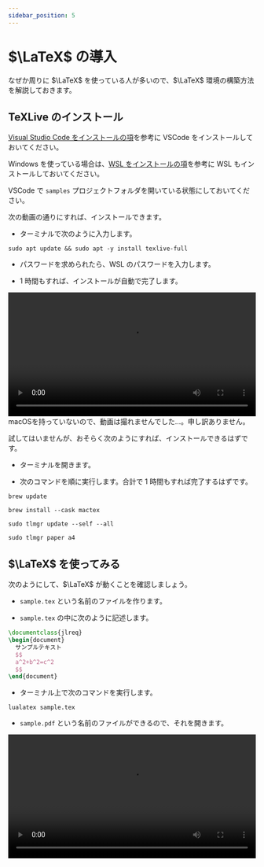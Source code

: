 ```yaml
---
sidebar_position: 5
---
```



# $\LaTeX$ の導入

なぜか周りに $\LaTeX$ を使っている人が多いので、$\LaTeX$ 環境の構築方法を解説しておきます。

## TeXLive のインストール

[Visual Studio Code をインストールの項](/docs/03extras/1vscode/)を参考に VSCode をインストールしておいてください。

Windows を使っている場合は、[WSL をインストールの項](/docs/03extras/2wsl/)を参考に WSL もインストールしておいてください。

VSCode で `samples` プロジェクトフォルダを開いている状態にしておいてください。

<Tabs groupId="os">
  <TabItem value="win-and-ubuntu" label="Windows 及び Ubuntu">

次の動画の通りにすれば、インストールできます。

- ターミナルで次のように入力します。

```shell
sudo apt update && sudo apt -y install texlive-full
```

- パスワードを求められたら、WSL のパスワードを入力します。

- 1 時間もすれば、インストールが自動で完了します。

<video src={installTexLive} controls width="100%" />

:::tip
もし途中でエラーが出てしまったら、もう一度次のコマンドを実行してください。

```shell
sudo apt -y install texlive-full
```

このとき `dpkg was interrupted, you must manually run 'sudo dpkg --configure -a' to correct the problem.` などと表示されたら、言われたとおりに次のコマンドを順に実行してみましょう。大体、これでうまくいきます。

```shell
sudo dpkg --configure -a
```

```shell
sudo apt -y install texlive-full
```

![インストール時のエラー](./tex_error.png)
:::

  </TabItem>
  <TabItem value="mac" label="macOS">
macOSを持っていないので、動画は撮れませんでした…。申し訳ありません。

試してはいませんが、おそらく次のようにすれば、インストールできるはずです。

- ターミナルを開きます。

- 次のコマンドを順に実行します。合計で 1 時間もすれば完了するはずです。

```shell
brew update
```

```shell
brew install --cask mactex
```

```shell
sudo tlmgr update --self --all
```

```shell
sudo tlmgr paper a4
```

  </TabItem>
</Tabs>

## $\LaTeX$ を使ってみる

次のようにして、$\LaTeX$ が動くことを確認しましょう。

- `sample.tex` という名前のファイルを作ります。

- `sample.tex` の中に次のように記述します。

```tex
\documentclass{jlreq}
\begin{document}
  サンプルテキスト
  $$
  a^2+b^2=c^2
  $$
\end{document}
```

- ターミナル上で次のコマンドを実行します。

```shell
lualatex sample.tex
```

- `sample.pdf` という名前のファイルができるので、それを開きます。

<video src={typesetTex} controls width="100%" />

:::tip
Mac を使っている場合、バックスラッシュ（ `\` ）は、`Alt` を押しながら `¥` を押すことで、入力することができます。
:::

:::tip
$\text{Lua}\LaTeX$ 以外も使うことができます。$\text{p}\LaTeX$ で jsarticle を使う例も載せておきます。

`sample.tex` の中は次のようにします。

```tex
\documentclass{jsarticle}
\begin{document}
  サンプルテキスト
  $$
  a^2+b^2=c^2
  $$
\end{document}
```

- ターミナル上で次のコマンドを順に実行します。

```shell
platex sample.tex
```

```shell
dvipdfmx sample.dvi
```

:::
